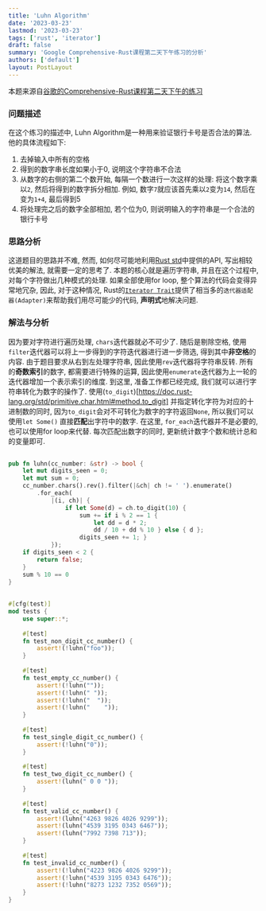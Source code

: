 ```yaml
---
title: 'Luhn Algorithm'
date: '2023-03-23'
lastmod: '2023-03-23'
tags: ['rust', 'iterator']
draft: false
summary: 'Google Comprehensive-Rust课程第二天下午练习的分析'
authors: ['default']
layout: PostLayout
---
```


本题来源自[谷歌的Comprehensive-Rust课程第二天下午的练习](https://google.github.io/comprehensive-rust/exercises/day-2/luhn.html)

### 问题描述

在这个练习的描述中, Luhn Algorithm是一种用来验证银行卡号是否合法的算法. 他的具体流程如下:

1. 去掉输入中所有的空格
2. 得到的数字串长度如果小于0, 说明这个字符串不合法
3. 从数字的右侧的第二个数开始, 每隔一个数进行一次这样的处理: 将这个数字乘以`2`, 然后将得到的数字拆分相加. 例如, 数字`7`就应该首先乘以`2`变为`14`, 然后在变为`1+4`, 最后得到5
5. 将处理完之后的数字全部相加, 若个位为0, 则说明输入的字符串是一个合法的银行卡号

### 思路分析

这道题目的思路并不难, 然而, 如何尽可能地利用[Rust std](https://doc.rust-lang.org/std/index.html)中提供的API, 写出相较优美的解法, 就需要一定的思考了. 本题的核心就是遍历字符串, 并且在这个过程中, 对每个字符做出几种模式的处理. 如果全部使用for loop, 整个算法的代码会变得异常地冗杂, 因此, 对于这种情况, Rust的[`Iterator Trait`](https://doc.rust-lang.org/std/iter/trait.Iterator.html)提供了相当多的`迭代器适配器(Adapter)`来帮助我们用尽可能少的代码, **声明式**地解决问题. 

### 解法与分析

因为要对字符进行遍历处理, `chars`迭代器就必不可少了. 随后是剔除空格, 使用`filter`迭代器可以将上一步得到的字符迭代器进行进一步筛选, 得到其中**非空格**的内容. 由于题目要求从右到左处理字符串, 因此使用`rev`迭代器将字符串反转. 所有的**奇数索引**的数字, 都需要进行特殊的运算, 因此使用`enumerate`迭代器为上一轮的迭代器增加一个表示索引的维度. 到这里, 准备工作都已经完成, 我们就可以进行字符串转化为数字的操作了. 使用(`to_digit`)[https://doc.rust-lang.org/std/primitive.char.html#method.to_digit] 并指定转化字符为对应的十进制数的同时, 因为`to_digit`会对不可转化为数字的字符返回`None`, 所以我们可以使用`let Some()` 直接**匹配**出字符中的数字. 在这里, `for_each`迭代器并不是必要的, 也可以使用for loop来代替. 每次匹配出数字的同时, 更新统计数字个数和统计总和的变量即可.

```rust
  
pub fn luhn(cc_number: &str) -> bool {  
    let mut digits_seen = 0;  
    let mut sum = 0;  
    cc_number.chars().rev().filter(|&ch| ch != ' ').enumerate()  
        .for_each(  
            |(i, ch)| {  
                if let Some(d) = ch.to_digit(10) {  
                    sum += if i % 2 == 1 {  
                        let dd = d * 2;  
                        dd / 10 + dd % 10 } else { d };  
                    digits_seen += 1; }  
            });  
    if digits_seen < 2 {  
        return false;  
    }  
    sum % 10 == 0  
}  
  
  
#[cfg(test)]  
mod tests {  
    use super::*;  
  
    #[test]  
    fn test_non_digit_cc_number() {  
        assert!(!luhn("foo"));  
    }  
  
    #[test]  
    fn test_empty_cc_number() {  
        assert!(!luhn(""));  
        assert!(!luhn(" "));  
        assert!(!luhn("  "));  
        assert!(!luhn("    "));  
    }  
  
    #[test]  
    fn test_single_digit_cc_number() {  
        assert!(!luhn("0"));  
    }  
  
    #[test]  
    fn test_two_digit_cc_number() {  
        assert!(luhn(" 0 0 "));  
    }  
  
    #[test]  
    fn test_valid_cc_number() {  
        assert!(luhn("4263 9826 4026 9299"));  
        assert!(luhn("4539 3195 0343 6467"));  
        assert!(luhn("7992 7398 713"));  
    }  
  
    #[test]  
    fn test_invalid_cc_number() {  
        assert!(!luhn("4223 9826 4026 9299"));  
        assert!(!luhn("4539 3195 0343 6476"));  
        assert!(!luhn("8273 1232 7352 0569"));  
    }  
}
```
